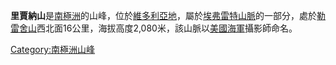 {{coord|71|27|S|165|45|E|type:mountain|display=title}}

'''里賈納山'''是[[南極洲|南極洲]]的山峰，位於[[維多利亞地|維多利亞地]]，屬於[[埃弗雷特山脈|埃弗雷特山脈]]的一部分，處於[[勒雷舍山|勒雷舍山]]西北面16公里，海拔高度2,080米，該山脈以[[美國海軍|美國海軍]]攝影師命名。

{{Antarctica-geo-stub}}
[[Category:南極洲山峰|Category:南極洲山峰]]